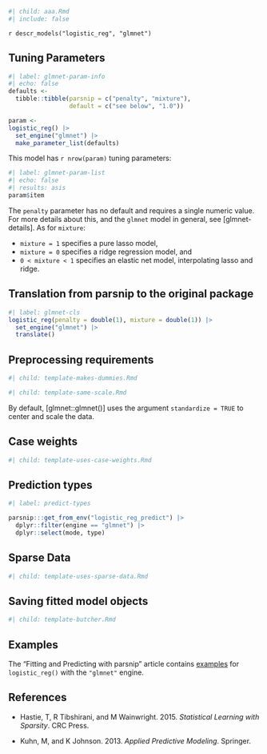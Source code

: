 ```r
#| child: aaa.Rmd
#| include: false
```

`r descr_models("logistic_reg", "glmnet")`

## Tuning Parameters

```r
#| label: glmnet-param-info
#| echo: false
defaults <- 
  tibble::tibble(parsnip = c("penalty", "mixture"),
                 default = c("see below", "1.0"))

param <-
logistic_reg() |> 
  set_engine("glmnet") |> 
  make_parameter_list(defaults)
```

This model has `r nrow(param)` tuning parameters:

```r
#| label: glmnet-param-list
#| echo: false
#| results: asis
param$item
```

The `penalty` parameter has no default and requires a single numeric value. For more details about this, and the `glmnet` model in general, see [glmnet-details]. As for `mixture`:

* `mixture = 1` specifies a pure lasso model,
* `mixture = 0`  specifies a ridge regression model, and
* `0 < mixture < 1` specifies an elastic net model, interpolating lasso and ridge.

## Translation from parsnip to the original package

```r
#| label: glmnet-cls
logistic_reg(penalty = double(1), mixture = double(1)) |> 
  set_engine("glmnet") |> 
  translate()
```

## Preprocessing requirements

```r
#| child: template-makes-dummies.Rmd
```

```r
#| child: template-same-scale.Rmd
```
By default, [glmnet::glmnet()] uses the argument `standardize = TRUE` to center and scale the data. 

## Case weights

```r
#| child: template-uses-case-weights.Rmd
```

## Prediction types

```r
#| label: predict-types

parsnip:::get_from_env("logistic_reg_predict") |>
  dplyr::filter(engine == "glmnet") |>
  dplyr::select(mode, type)

```

## Sparse Data

```r
#| child: template-uses-sparse-data.Rmd
```

## Saving fitted model objects

```r
#| child: template-butcher.Rmd
```

## Examples 

The "Fitting and Predicting with parsnip" article contains [examples](https://parsnip.tidymodels.org/articles/articles/Examples.html#logistic-reg-glmnet) for `logistic_reg()` with the `"glmnet"` engine.

## References

 - Hastie, T, R Tibshirani, and M Wainwright. 2015. _Statistical Learning with Sparsity_. CRC Press.
 
 - Kuhn, M, and K Johnson. 2013. _Applied Predictive Modeling_. Springer.

